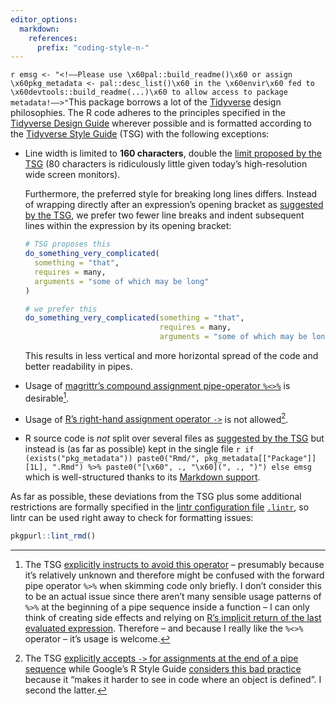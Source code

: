 ```yaml
---
editor_options:
  markdown:
    references:
      prefix: "coding-style-n-"
---
```


`r emsg <- "<!––Please use \x60pal::build_readme()\x60 or assign \x60pkg_metadata <- pal::desc_list()\x60 in the \x60envir\x60 fed to \x60devtools::build_readme(...)\x60 to allow access to package metadata!––>"`This
package borrows a lot of the [Tidyverse](https://www.tidyverse.org/) design philosophies. The R code adheres to the principles specified in the [Tidyverse
Design Guide](https://principles.tidyverse.org/) wherever possible and is formatted according to the [Tidyverse Style Guide](https://style.tidyverse.org/) (TSG)
with the following exceptions:

-   Line width is limited to **160 characters**, double the [limit proposed by the TSG](https://style.tidyverse.org/syntax.html#long-lines) (80 characters is
    ridiculously little given today's high-resolution wide screen monitors).

    Furthermore, the preferred style for breaking long lines differs. Instead of wrapping directly after an expression's opening bracket as [suggested by the
    TSG](https://style.tidyverse.org/syntax.html#long-lines), we prefer two fewer line breaks and indent subsequent lines within the expression by its opening
    bracket:

    ``` r
    # TSG proposes this
    do_something_very_complicated(
      something = "that",
      requires = many,
      arguments = "some of which may be long"
    )

    # we prefer this
    do_something_very_complicated(something = "that",
                                  requires = many,
                                  arguments = "some of which may be long")
    ```

    This results in less vertical and more horizontal spread of the code and better readability in pipes.

-   Usage of [magrittr's compound assignment pipe-operator `%<>%`](https://magrittr.tidyverse.org/reference/compound.html) is desirable[^coding-style-n--1].

-   Usage of [R's right-hand assignment operator `->`](https://rdrr.io/r/base/assignOps.html) is not allowed[^coding-style-n--2].

-   R source code is *not* split over several files as [suggested by the TSG](https://style.tidyverse.org/package-files.html) but instead is (as far as
    possible) kept in the single file
    `r if (exists("pkg_metadata")) paste0("Rmd/", pkg_metadata[["Package"]][1L], ".Rmd") %>% paste0("[\x60", ., "\x60](", ., ")") else emsg` which is
    well-structured thanks to its [Markdown support](#r-markdown-format).

As far as possible, these deviations from the TSG plus some additional restrictions are formally specified in the [lintr configuration
file](https://github.com/jimhester/lintr#project-configuration) [`.lintr`](.lintr), so lintr can be used right away to check for formatting issues:

``` r
pkgpurl::lint_rmd()
```

[^coding-style-n--1]: The TSG [explicitly instructs to avoid this operator](https://style.tidyverse.org/pipes.html#assignment-2) -- presumably because it's
    relatively unknown and therefore might be confused with the forward pipe operator `%>%` when skimming code only briefly. I don't consider this to be an
    actual issue since there aren't many sensible usage patterns of `%>%` at the beginning of a pipe sequence inside a function -- I can only think of creating
    side effects and relying on [R's implicit return of the last evaluated expression](https://rdrr.io/r/base/function.html). Therefore -- and because I really
    like the `%<>%` operator -- it's usage is welcome.

[^coding-style-n--2]: The TSG [explicitly accepts `->` for assignments at the end of a pipe sequence](https://style.tidyverse.org/pipes.html#assignment-2) while
    Google's R Style Guide [considers this bad practice](https://google.github.io/styleguide/Rguide.html#right-hand-assignment) because it "makes it harder to
    see in code where an object is defined". I second the latter.
